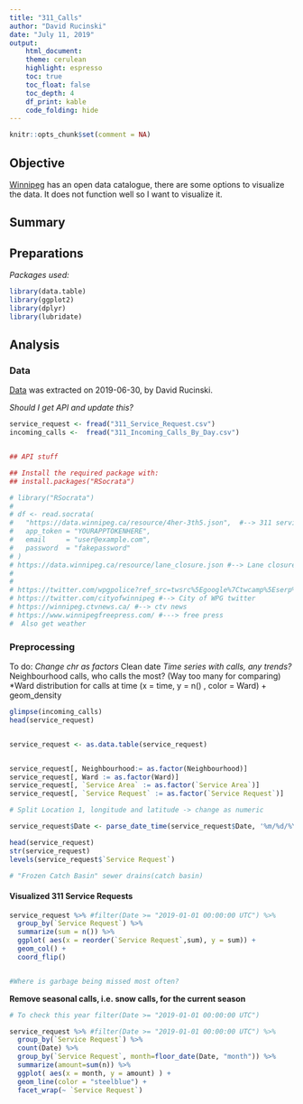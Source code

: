 ```yaml
---
title: "311_Calls"
author: "David Rucinski"
date: "July 11, 2019"
output: 
    html_document:
    theme: cerulean
    highlight: espresso
    toc: true
    toc_float: false
    toc_depth: 4
    df_print: kable
    code_folding: hide
---
```


```r
knitr::opts_chunk$set(comment = NA)
```

## **Objective**
[Winnipeg](https://data.winnipeg.ca) has an open data catalogue, there are some options to visualize the data. It does not function well so I want to visualize it.

## **Summary**




## **Preparations**

*Packages used:*
```r
library(data.table)
library(ggplot2)
library(dplyr)
library(lubridate)
```

## **Analysis**

### Data

[Data](https://data.winnipeg.ca/Contact-Centre-311/311-Service-Request/4her-3th5) was extracted on 2019-06-30, by David Rucinski.

*Should I get API and update this?*
```r

service_request <- fread("311_Service_Request.csv")
incoming_calls <-  fread("311_Incoming_Calls_By_Day.csv")


## API stuff

## Install the required package with:
## install.packages("RSocrata")

# library("RSocrata")
# 
# df <- read.socrata(
#   "https://data.winnipeg.ca/resource/4her-3th5.json",  #--> 311 service calls
#   app_token = "YOURAPPTOKENHERE",
#   email     = "user@example.com",
#   password  = "fakepassword"
# )
# https://data.winnipeg.ca/resource/lane_closure.json #--> Lane closure
#
#
# https://twitter.com/wpgpolice?ref_src=twsrc%5Egoogle%7Ctwcamp%5Eserp%7Ctwgr%5Eauthor #-->WPG Police twitter
# https://twitter.com/cityofwinnipeg #--> City of WPG twitter
# https://winnipeg.ctvnews.ca/ #--> ctv news 
# https://www.winnipegfreepress.com/ #---> free press
#  Also get weather

```


### Preprocessing

To do:
*Change chr as factors
*Clean date
*Time series with calls, any trends?
*Neighbourhood calls, who calls the most? (Way too many for comparing)
*Ward distribution for calls at time (x = time, y = n() , color = Ward) + geom_density 
```r
glimpse(incoming_calls)
head(service_request)


service_request <- as.data.table(service_request)


service_request[, Neighbourhood:= as.factor(Neighbourhood)]
service_request[, Ward := as.factor(Ward)]
service_request[, `Service Area` := as.factor(`Service Area`)]
service_request[, `Service Request` := as.factor(`Service Request`)]

# Split Location 1, longitude and latitude -> change as numeric

service_request$Date <- parse_date_time(service_request$Date, '%m/%d/%Y %I:%M:%S %p')

head(service_request)
str(service_request)
levels(service_request$`Service Request`)

# "Frozen Catch Basin" sewer drains(catch basin)
```


#### Visualized 311 Service Requests
```r
service_request %>% #filter(Date >= "2019-01-01 00:00:00 UTC") %>%
  group_by(`Service Request`) %>%
  summarize(sum = n()) %>%
  ggplot( aes(x = reorder(`Service Request`,sum), y = sum)) +
  geom_col() +
  coord_flip()


#Where is garbage being missed most often?
```

**Remove seasonal calls, i.e. snow calls, for the current season**
```r
# To check this year filter(Date >= "2019-01-01 00:00:00 UTC") 

service_request %>% #filter(Date >= "2019-01-01 00:00:00 UTC") %>%
  group_by(`Service Request`) %>%
  count(Date) %>%
  group_by(`Service Request`, month=floor_date(Date, "month")) %>%
  summarize(amount=sum(n)) %>%
  ggplot( aes(x = month, y = amount) ) +
  geom_line(color = "steelblue") +
  facet_wrap(~ `Service Request`)

```



